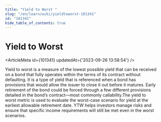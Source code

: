 ```yaml
---
title: "Yield to Worst "
slug: "/en/learn/wiki/yieldtoworst-101341"
id: "101341"
hide_table_of_contents: true
---
```



# Yield to Worst 

<ArticleMeta id={101341} updatedAt={'2023-09-26 13:58:54'} />
<div className='border-solid border-b border-t-0 my-4 border-[var(--ifm-color-gray-300)]' />

Yield to worst is a measure of the lowest possible yield that can be received on a bond that fully operates within the terms of its contract without defaulting. It is a type of yield that is referenced when a bond has provisions that would allow the issuer to close it out before it matures. Early retirement of the bond could be forced through a few different provisions detailed in the bond’s contract—most commonly callability.The yield to worst metric is used to evaluate the worst-case scenario for yield at the earliest allowable retirement date. YTW helps investors manage risks and ensure that specific income requirements will still be met even in the worst scenarios.
